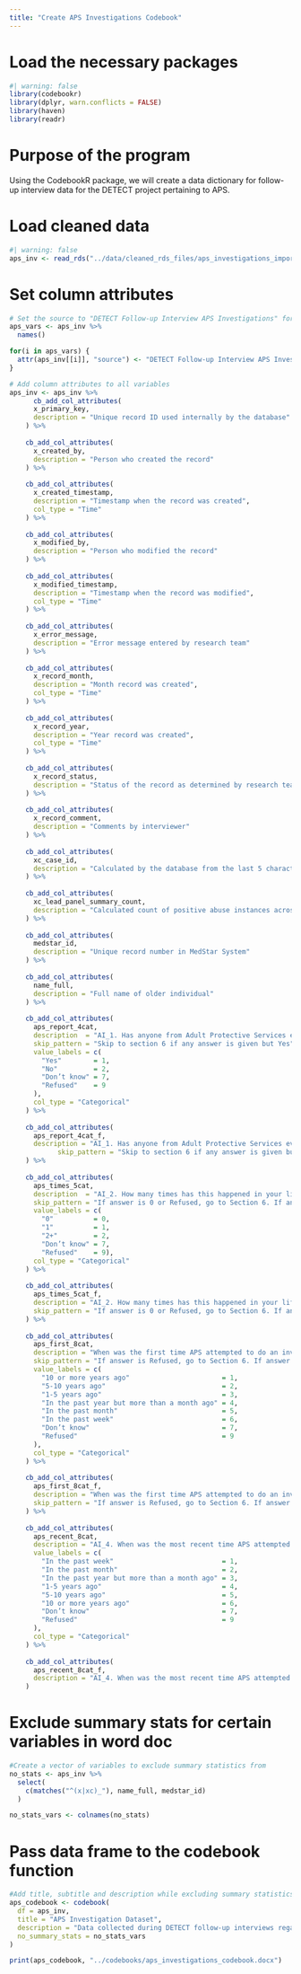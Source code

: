 ```yaml
---
title: "Create APS Investigations Codebook"
---
```


# Load the necessary packages
```r
#| warning: false
library(codebookr)
library(dplyr, warn.conflicts = FALSE)
library(haven)
library(readr)
```

# Purpose of the program

Using the CodebookR package, we will create a data dictionary for follow-up interview data for the DETECT project pertaining to APS.

# Load cleaned data
```r
#| warning: false
aps_inv <- read_rds("../data/cleaned_rds_files/aps_investigations_import.rds")
```

# Set column attributes

```r
# Set the source to "DETECT Follow-up Interview APS Investigations" for all the variables
aps_vars <- aps_inv %>% 
  names()

for(i in aps_vars) {
  attr(aps_inv[[i]], "source") <- "DETECT Follow-up Interview APS Investigations"
}
```

```r
# Add column attributes to all variables
aps_inv <- aps_inv %>%
      cb_add_col_attributes( 
      x_primary_key, 
      description = "Unique record ID used internally by the database"
    ) %>%
  
    cb_add_col_attributes( 
      x_created_by, 
      description = "Person who created the record"
    ) %>%
  
    cb_add_col_attributes( 
      x_created_timestamp, 
      description = "Timestamp when the record was created",
      col_type = "Time"
    ) %>%
  
    cb_add_col_attributes( 
      x_modified_by, 
      description = "Person who modified the record"
    ) %>%
  
    cb_add_col_attributes( 
      x_modified_timestamp, 
      description = "Timestamp when the record was modified",
      col_type = "Time"
    ) %>%
  
    cb_add_col_attributes( 
      x_error_message, 
      description = "Error message entered by research team"
    ) %>%
  
    cb_add_col_attributes( 
      x_record_month, 
      description = "Month record was created",
      col_type = "Time"
    ) %>%
  
    cb_add_col_attributes( 
      x_record_year, 
      description = "Year record was created",
      col_type = "Time"
    ) %>%
  
    cb_add_col_attributes( 
      x_record_status, 
      description = "Status of the record as determined by research team"
    ) %>%
  
    cb_add_col_attributes( 
      x_record_comment, 
      description = "Comments by interviewer"
    ) %>%
  
    cb_add_col_attributes( 
      xc_case_id, 
      description = "Calculated by the database from the last 5 characters of the MedstarID"
    ) %>%
  
    cb_add_col_attributes( 
      xc_lead_panel_summary_count, 
      description = "Calculated count of positive abuse instances across SelfReport, ApsInvestigations, and ObservationalMeasures"
    ) %>%
  
    cb_add_col_attributes( 
      medstar_id, 
      description = "Unique record number in MedStar System"
    ) %>%
  
    cb_add_col_attributes( 
      name_full, 
      description = "Full name of older individual"
    ) %>%
  
    cb_add_col_attributes( 
      aps_report_4cat, 
      description  = "AI_1. Has anyone from Adult Protective Services ever attempted to investigate whether or not you were living with elder abuse or neglect?",
      skip_pattern = "Skip to section 6 if any answer is given but Yes",
      value_labels = c(
        "Yes"        = 1, 
        "No"         = 2, 
        "Don’t know" = 7, 
        "Refused"    = 9
      ),
      col_type = "Categorical"
    ) %>%
  
    cb_add_col_attributes( 
      aps_report_4cat_f, 
      description = "AI_1. Has anyone from Adult Protective Services ever attempted to investigate whether or not you were living with elder abuse or neglect?",
            skip_pattern = "Skip to section 6 if any answer is given but Yes"
    ) %>%
  
    cb_add_col_attributes(
      aps_times_5cat, 
      description  = "AI_2. How many times has this happened in your life?",
      skip_pattern = "If answer is 0 or Refused, go to Section 6. If answer is 1 go to AI_4.",
      value_labels = c(
        "0"          = 0, 
        "1"          = 1, 
        "2+"         = 2, 
        "Don’t know" = 7, 
        "Refused"    = 9),
      col_type = "Categorical"
    ) %>%
  
    cb_add_col_attributes( 
      aps_times_5cat_f, 
      description = "AI_2. How many times has this happened in your life?",
      skip_pattern = "If answer is 0 or Refused, go to Section 6. If answer is 1 go to AI_4."
    ) %>%
  
    cb_add_col_attributes( 
      aps_first_8cat, 
      description = "When was the first time APS attempted to do an investigation?",
      skip_pattern = "If answer is Refused, go to Section 6. If answer is 1 to 7, go to AI_4.",
      value_labels = c(
        "10 or more years ago"                       = 1, 
        "5-10 years ago"                             = 2, 
        "1-5 years ago"                              = 3, 
        "In the past year but more than a month ago" = 4, 
        "In the past month"                          = 5, 
        "In the past week"                           = 6, 
        "Don’t know"                                 = 7,
        "Refused"                                    = 9
      ),
      col_type = "Categorical"
    ) %>%
  
    cb_add_col_attributes( 
      aps_first_8cat_f, 
      description = "When was the first time APS attempted to do an investigation?",
      skip_pattern = "If answer is Refused, go to Section 6. If answer is 1 to 7, go to AI_4."
    ) %>%
  
    cb_add_col_attributes( 
      aps_recent_8cat, 
      description = "AI_4. When was the most recent time APS attempted to do an investigation?",
      value_labels = c(
        "In the past week"                           = 1, 
        "In the past month"                          = 2,
        "In the past year but more than a month ago" = 3,
        "1-5 years ago"                              = 4,
        "5-10 years ago"                             = 5, 
        "10 or more years ago"                       = 6,
        "Don’t know"                                 = 7,
        "Refused"                                    = 9
      ),
      col_type = "Categorical"
    ) %>%
  
    cb_add_col_attributes( 
      aps_recent_8cat_f, 
      description = "AI_4. When was the most recent time APS attempted to do an investigation?"
    )
```

# Exclude summary stats for certain variables in word doc

```r
#Create a vector of variables to exclude summary statistics from
no_stats <- aps_inv %>%
  select(
    c(matches("^(x|xc)_"), name_full, medstar_id)
  )

no_stats_vars <- colnames(no_stats)

```


# Pass data frame to the codebook function
```r
#Add title, subtitle and description while excluding summary statistics for the specified variables
aps_codebook <- codebook(
  df = aps_inv,
  title = "APS Investigation Dataset",
  description = "Data collected during DETECT follow-up interviews regarding visits the patient may have had from Adult Protective Services", 
  no_summary_stats = no_stats_vars 
)
```


```r
print(aps_codebook, "../codebooks/aps_investigations_codebook.docx")
```
